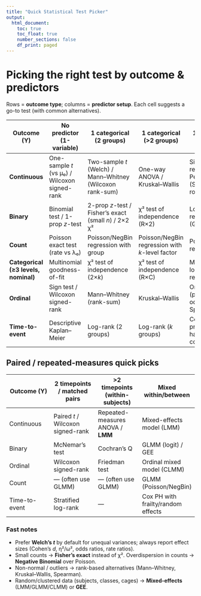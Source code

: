```yaml
---
title: "Quick Statistical Test Picker"
output:
  html_document:
    toc: true
    toc_float: true
    number_sections: false
    df_print: paged
---
```


# Picking the right test by outcome & predictors

Rows = **outcome type**; columns = **predictor setup**. Each cell suggests a go-to test (with common alternatives).

| **Outcome (Y)** | **No predictor** (1-variable) | **1 categorical (2 groups)** | **1 categorical (>2 groups)** | **1 continuous predictor** | **≥2 predictors (mix of categorical/continuous)** |
|---|---|---|---|---|---|
| **Continuous** | One-sample *t* (vs μ₀) / Wilcoxon signed-rank | Two-sample *t* (Welch) / Mann–Whitney (Wilcoxon rank-sum) | One-way ANOVA / Kruskal–Wallis | Simple linear regression / Pearson *r* (Spearman as robust) | Multiple linear regression (LM) / Two-way ANOVA / ANCOVA; **LMM** if random effects |
| **Binary** | Binomial test / 1-prop *z*-test | 2-prop *z*-test / Fisher’s exact (small *n*) / 2×2 χ² | χ² test of independence (R×2) | Logistic regression (GLM, logit) | Multiple logistic regression (GLM); **GLMM** if random effects |
| **Count** | Poisson exact test (rate vs λ₀) | Poisson/NegBin regression with group | Poisson/NegBin regression with *k*-level factor | Poisson/NegBin regression | Multiple Poisson/NegBin regression; **GLMM** if random effects |
| **Categorical (≥3 levels, nominal)** | Multinomial goodness-of-fit | χ² test of independence (2×*k*) | χ² test of independence (R×C) | Multinomial logistic regression | Multinomial logistic regression (with interactions as needed) |
| **Ordinal** | Sign test / Wilcoxon signed-rank | Mann–Whitney (rank-sum) | Kruskal–Wallis | Ordinal logistic (proportional-odds) or Spearman | Ordinal logistic (cumulative link); **CLMM** if random effects |
| **Time-to-event** | Descriptive Kaplan–Meier | Log-rank (2 groups) | Log-rank (*k* groups) | Cox proportional hazards (1 covariate) | Cox PH (multi-covariate) / parametric survival; frailty/mixed if clustered |

## Paired / repeated-measures quick picks

| **Outcome (Y)** | **2 timepoints / matched pairs** | **>2 timepoints (within-subjects)** | **Mixed within/between** |
|---|---|---|---|
| Continuous | Paired *t* / Wilcoxon signed-rank | Repeated-measures ANOVA / **LMM** | Mixed-effects model (LMM) |
| Binary | McNemar’s test | Cochran’s Q | GLMM (logit) / GEE |
| Ordinal | Wilcoxon signed-rank | Friedman test | Ordinal mixed model (CLMM) |
| Count | — (often use GLMM) | — (often use GLMM) | GLMM (Poisson/NegBin) |
| Time-to-event | Stratified log-rank | — | Cox PH with frailty/random effects |

### Fast notes
- Prefer **Welch’s *t*** by default for unequal variances; always report effect sizes (Cohen’s *d*, η²/ω², odds ratios, rate ratios).
- Small counts → **Fisher’s exact** instead of χ². Overdispersion in counts → **Negative Binomial** over Poisson.
- Non-normal / outliers → rank-based alternatives (Mann–Whitney, Kruskal–Wallis, Spearman).
- Random/clustered data (subjects, classes, cages) → **Mixed-effects** (LMM/GLMM/CLMM) or **GEE**.
